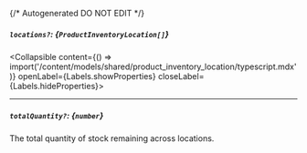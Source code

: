 {/* Autogenerated DO NOT EDIT  */}

##### `locations?`: *{`ProductInventoryLocation[]`}*
<Collapsible content={() => import('/content/models/shared/product_inventory_location/typescript.mdx')} openLabel={Labels.showProperties} closeLabel={Labels.hideProperties}>
</Collapsible>

---
##### `totalQuantity?`: *{`number`}*
The total quantity of stock remaining across locations.


